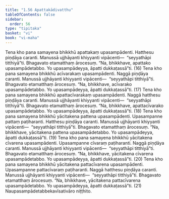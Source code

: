 ```yaml
---
title: "1.56 Apattakādivatthu"
tableOfContents: false
sidebar:
  order: 56
type: "tipitaka"
basket: "vi"
book: "vi-maha"
---
```



<DynamicBreadcrumb />

<Division number="118" book="vi-maha" e="ch" v="3" p="125">

<Paragraph number="495" book="vi-maha">
Tena kho pana samayena bhikkhū apattakaṃ upasampādenti. Hatthesu piṇḍāya caranti. Manussā ujjhāyanti khiyyanti vipācenti—  “seyyathāpi titthiyā”ti. Bhagavato etamatthaṃ ārocesuṃ. “Na, bhikkhave, apattako upasampādetabbo. Yo upasampādeyya, āpatti dukkaṭassā”ti. (16)
</Paragraph>

<Paragraph number="496" book="vi-maha">
Tena kho pana samayena bhikkhū acīvarakaṃ upasampādenti. Naggā piṇḍāya caranti. Manussā ujjhāyanti khiyyanti vipācenti—  “seyyathāpi titthiyā”ti. Bhagavato etamatthaṃ ārocesuṃ. “Na, bhikkhave, acīvarako upasampādetabbo. Yo upasampādeyya, āpatti dukkaṭassā”ti. (17)
</Paragraph>

<Paragraph number="497" book="vi-maha">
Tena kho pana samayena bhikkhū apattacīvarakaṃ upasampādenti. Naggā hatthesu piṇḍāya caranti. Manussā ujjhāyanti khiyyanti vipācenti—  “seyyathāpi titthiyā”ti. Bhagavato etamatthaṃ ārocesuṃ. “Na, bhikkhave, apattacīvarako upasampādetabbo. Yo upasampādeyya, āpatti dukkaṭassā”ti. (18)
</Paragraph>

<Paragraph number="498" book="vi-maha">
Tena kho pana samayena bhikkhū yācitakena pattena upasampādenti. Upasampanne pattaṃ paṭiharanti. Hatthesu piṇḍāya caranti. Manussā ujjhāyanti khiyyanti vipācenti—  “seyyathāpi titthiyā”ti. Bhagavato etamatthaṃ ārocesuṃ. “Na, bhikkhave, yācitakena pattena upasampādetabbo. Yo upasampādeyya, āpatti dukkaṭassā”ti. (19)
</Paragraph>

<Paragraph number="499" book="vi-maha">
Tena kho pana samayena bhikkhū yācitakena cīvarena upasampādenti. Upasampanne cīvaraṃ paṭiharanti. Naggā piṇḍāya caranti. Manussā ujjhāyanti khiyyanti vipācenti—  “seyyathāpi titthiyā”ti. Bhagavato etamatthaṃ ārocesuṃ. “Na, bhikkhave, yācitakena cīvarena upasampādetabbo. Yo upasampādeyya, āpatti dukkaṭassā”ti. (20)
</Paragraph>

<Paragraph number="500" book="vi-maha">
Tena kho pana samayena bhikkhū yācitakena pattacīvarena upasampādenti. Upasampanne pattacīvaraṃ paṭiharanti. Naggā hatthesu piṇḍāya caranti. Manussā ujjhāyanti khiyyanti vipācenti—  “seyyathāpi titthiyā”ti. Bhagavato etamatthaṃ ārocesuṃ. “Na, bhikkhave, yācitakena pattacīvarena upasampādetabbo. Yo upasampādeyya, āpatti dukkaṭassā”ti. (21)

</Paragraph>
</Division>

<Paragraph number="501" type="center" book="vi-maha">
Naupasampādetabbekavīsativāro niṭṭhito.
</Paragraph>